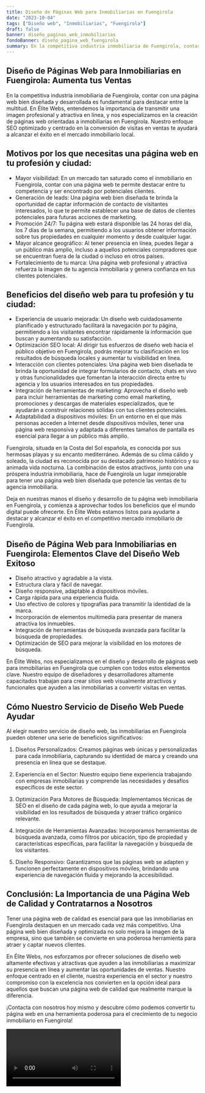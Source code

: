 ```yaml
---
title: Diseño de Páginas Web para Inmobiliarias en Fuengirola
date: "2023-10-04"
tags: ["Diseño web", "Inmobiliarias", "Fuengirola"]
draft: false
banner: diseño_paginas_web_inmobiliarias
fondoBanner: diseño_pagina_web_fuengirola
summary: En la competitiva industria inmobiliaria de Fuengirola, contar con una página web bien diseñada y desarrollada es fundamental para destacar entre la multitud. En Élite Webs, entendemos la importancia de transmitir una imagen profesional y atractiva en línea, y nos especializamos en la creación de páginas web orientadas a inmobiliarias en Fuengirola. Nuestro enfoque SEO optimizado y centrado en la conversión de visitas en ventas te ayudará a alcanzar el éxito en el mercado inmobiliario local.
---
```



## Diseño de Páginas Web para Inmobiliarias en Fuengirola: Aumenta tus Ventas

En la competitiva industria inmobiliaria de Fuengirola, contar con una página web bien diseñada y desarrollada es fundamental para destacar entre la multitud. En Élite Webs, entendemos la importancia de transmitir una imagen profesional y atractiva en línea, y nos especializamos en la creación de páginas web orientadas a inmobiliarias en Fuengirola. Nuestro enfoque SEO optimizado y centrado en la conversión de visitas en ventas te ayudará a alcanzar el éxito en el mercado inmobiliario local.

## Motivos por los que necesitas una página web en tu profesión y ciudad:

- Mayor visibilidad: En un mercado tan saturado como el inmobiliario en Fuengirola, contar con una página web te permite destacar entre tu competencia y ser encontrado por potenciales clientes.
- Generación de leads: Una página web bien diseñada te brinda la oportunidad de captar información de contacto de visitantes interesados, lo que te permite establecer una base de datos de clientes potenciales para futuras acciones de marketing.
- Promoción 24/7: Tu página web estará disponible las 24 horas del día, los 7 días de la semana, permitiendo a los usuarios obtener información sobre tus propiedades en cualquier momento y desde cualquier lugar.
- Mayor alcance geográfico: Al tener presencia en línea, puedes llegar a un público más amplio, incluso a aquellos potenciales compradores que se encuentran fuera de la ciudad o incluso en otros países.
- Fortalecimiento de tu marca: Una página web profesional y atractiva refuerza la imagen de tu agencia inmobiliaria y genera confianza en tus clientes potenciales.

## Beneficios del diseño web para tu profesión y tu ciudad:

- Experiencia de usuario mejorada: Un diseño web cuidadosamente planificado y estructurado facilitará la navegación por tu página, permitiendo a los visitantes encontrar rápidamente la información que buscan y aumentando su satisfacción.
- Optimización SEO local: Al dirigir tus esfuerzos de diseño web hacia el público objetivo en Fuengirola, podrás mejorar tu clasificación en los resultados de búsqueda locales y aumentar tu visibilidad en línea.
- Interacción con clientes potenciales: Una página web bien diseñada te brinda la oportunidad de integrar formularios de contacto, chats en vivo y otras funcionalidades que fomentan la interacción directa entre tu agencia y los usuarios interesados en tus propiedades.
- Integración de herramientas de marketing: Aprovecha el diseño web para incluir herramientas de marketing como email marketing, promociones y descargas de materiales especializados, que te ayudarán a construir relaciones sólidas con tus clientes potenciales.
- Adaptabilidad a dispositivos móviles: En un entorno en el que más personas acceden a Internet desde dispositivos móviles, tener una página web responsiva y adaptada a diferentes tamaños de pantalla es esencial para llegar a un público más amplio.

Fuengirola, situada en la Costa del Sol española, es conocida por sus hermosas playas y su encanto mediterráneo. Además de su clima cálido y soleado, la ciudad es reconocida por su destacado patrimonio histórico y su animada vida nocturna. La combinación de estos atractivos, junto con una próspera industria inmobiliaria, hace de Fuengirola un lugar inmejorable para tener una página web bien diseñada que potencie las ventas de tu agencia inmobiliaria.

Deja en nuestras manos el diseño y desarrollo de tu página web inmobiliaria en Fuengirola, y comienza a aprovechar todos los beneficios que el mundo digital puede ofrecerte. En Élite Webs estamos listos para ayudarte a destacar y alcanzar el éxito en el competitivo mercado inmobiliario de Fuengirola.

<GifSeo />

<Cta />

## Diseño de Página Web para Inmobiliarias en Fuengirola: Elementos Clave del Diseño Web Exitoso

- Diseño atractivo y agradable a la vista.
- Estructura clara y fácil de navegar.
- Diseño responsive, adaptable a dispositivos móviles.
- Carga rápida para una experiencia fluida.
- Uso efectivo de colores y tipografías para transmitir la identidad de la marca.
- Incorporación de elementos multimedia para presentar de manera atractiva los inmuebles.
- Integración de herramientas de búsqueda avanzada para facilitar la búsqueda de propiedades.
- Optimización de SEO para mejorar la visibilidad en los motores de búsqueda.

En Élite Webs, nos especializamos en el diseño y desarrollo de páginas web para inmobiliarias en Fuengirola que cumplen con todos estos elementos clave. Nuestro equipo de diseñadores y desarrolladores altamente capacitados trabajan para crear sitios web visualmente atractivos y funcionales que ayuden a las inmobiliarias a convertir visitas en ventas.

## Cómo Nuestro Servicio de Diseño Web Puede Ayudar

Al elegir nuestro servicio de diseño web, las inmobiliarias en Fuengirola pueden obtener una serie de beneficios significativos:

1. Diseños Personalizados: Creamos páginas web únicas y personalizadas para cada inmobiliaria, capturando su identidad de marca y creando una presencia en línea que se destaque.

2. Experiencia en el Sector: Nuestro equipo tiene experiencia trabajando con empresas inmobiliarias y comprende las necesidades y desafíos específicos de este sector.

3. Optimización Para Motores de Búsqueda: Implementamos técnicas de SEO en el diseño de cada página web, lo que ayuda a mejorar la visibilidad en los resultados de búsqueda y atraer tráfico orgánico relevante.

4. Integración de Herramientas Avanzadas: Incorporamos herramientas de búsqueda avanzada, como filtros por ubicación, tipo de propiedad y características específicas, para facilitar la navegación y búsqueda de los visitantes.

5. Diseño Responsivo: Garantizamos que las páginas web se adapten y funcionen perfectamente en dispositivos móviles, brindando una experiencia de navegación fluida y mejorando la accesibilidad.

## Conclusión: La Importancia de una Página Web de Calidad y Contratarnos a Nosotros

Tener una página web de calidad es esencial para que las inmobiliarias en Fuengirola destaquen en un mercado cada vez más competitivo. Una página web bien diseñada y optimizada no solo mejora la imagen de la empresa, sino que también se convierte en una poderosa herramienta para atraer y captar nuevos clientes.

En Élite Webs, nos esforzamos por ofrecer soluciones de diseño web altamente efectivas y atractivas que ayuden a las inmobiliarias a maximizar su presencia en línea y aumentar las oportunidades de ventas. Nuestro enfoque centrado en el cliente, nuestra experiencia en el sector y nuestro compromiso con la excelencia nos convierten en la opción ideal para aquellos que buscan una página web de calidad que realmente marque la diferencia.

¡Contacta con nosotros hoy mismo y descubre cómo podemos convertir tu página web en una herramienta poderosa para el crecimiento de tu negocio inmobiliario en Fuengirola!

<Video />

<CtaBot job="Inmobiliarias" city="Fuengirola" />

<Gmaps query="Fuengirola+españa+maps" />
